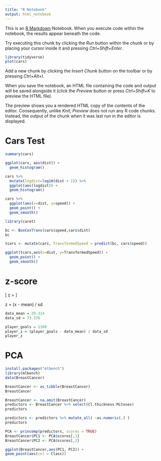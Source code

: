 ```yaml
---
title: "R Notebook"
output: html_notebook
---
```


This is an [R Markdown](http://rmarkdown.rstudio.com) Notebook. When you execute code within the notebook, the results appear beneath the code. 

Try executing this chunk by clicking the *Run* button within the chunk or by placing your cursor inside it and pressing *Ctrl+Shift+Enter*. 

```r
library(tidyverse)
plot(cars)
```

Add a new chunk by clicking the *Insert Chunk* button on the toolbar or by pressing *Ctrl+Alt+I*.

When you save the notebook, an HTML file containing the code and output will be saved alongside it (click the *Preview* button or press *Ctrl+Shift+K* to preview the HTML file).

The preview shows you a rendered HTML copy of the contents of the editor. Consequently, unlike *Knit*, *Preview* does not run any R code chunks. Instead, the output of the chunk when it was last run in the editor is displayed.

# Cars Test

```r
summary(cars)
```
```r
ggplot(cars, aes(dist)) +
  geom_histogram()
```
```r
cars %>%
  mutate(logdist=log10(dist + 1)) %>%
  ggplot(aes(logdist)) + 
  geom_histogram()
```
```r
cars %>%
  ggplot(aes(x=dist, y=speed)) +
  geom_point() +
  geom_smooth()
```

```r
library(caret)

bc <- BoxCoxTrans(cars$speed,cars$dist)
bc
```

```r
tcars <- mutate(cars, TransformedSpeed = predict(bc, cars$speed))

ggplot(tcars,aes(x=dist, y=TransformedSpeed)) + 
  geom_point() + 
  geom_smooth()
```

# z-score

\[ z = \frac{x - \bar{x}}{s} \]

z = (x - mean) / sd

```r
data_mean = 29.314
data_sd = 73.376

player_goals = 1360
player_z = (player_goals - data_mean) / data_sd
player_z
```
# PCA

```r
install.packages("mlbench")
library(mlbench)
data(BreastCancer)
```
```r
BreastCancer <- as_tibble(BreastCancer)
BreastCancer
```

```r
BreastCancer <- na.omit(BreastCancer)
predictors <- BreastCancer %>% select(Cl.thickness:Mitoses)
predictors 
```

```r
predictors <- predictors %>% mutate_all( ~as.numeric(.) )
predictors
```

```r
PCA <- princomp(predictors, scores = TRUE)
BreastCancer$PC1 <- PCA$scores[,1]
BreastCancer$PC2 <- PCA$scores[,2]

ggplot(BreastCancer,aes(PC1, PC2)) +
geom_point(aes(col = Class))
```

